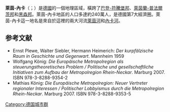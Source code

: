 {{Infobox settlement
|name              = 萊茵-內卡河都會區
|native_name       = <small>''Metropolregion Rhein-Neckar''</small>
|image_blank_emblem= Logo MRN.svg
|blank_emblem_size = 150px
|image_map         = Locator map Verband Region Rhein-Neckar in Germany.svg 
|mapsize           = 200px
|map_caption       = 萊茵-內卡河都會區在德國的位置
|image_dot_map     = 
|dot_mapsize       = 
|dot_map_captio    = 
|dot_x =    |dot_y = 
|image_map1        = 
|mapsize1          = 
|map_caption1      = 

|subdivision_type  = 國家
|subdivision_name  = {{flag|Germany}}
|subdivision_type1 = [[邦_(德國)|邦]]
|subdivision_name1 = {{flag|Hesse}}<br />{{flag|Baden-Württemberg}}<br />{{flag|Rhineland-Palatinate}}

----
<!-- Politics ----------------->
|government_footnotes   = 
|government_type        = Metropolregion Rhein-Neckar GmbH 
|established_title      = 
|established_date       = 

|subdivision_type3 = 最大城市
|subdivision_name3 = [[曼海姆|曼海姆]] <br />[[路德維希港|路德維希港]]<br />[[海德堡|海德堡]]
|population_metro  = 2,362,000
|area_metro_km2    = 5637
|area_metro_sq_mi  =
|population_total  =
|population_note   =
|population_as_of  = 
|population_footnotes = 
|population_density_metro_km2   = 419
|population_density_metro_sq_mi = 
<!-- General information  --------------->
|timezone          = [[Central_European_Time|CET]]
|utc_offset        = +1
|timezone_DST      = 
|utc_offset_DST    = 
|latd= |latm= |lats= |latNS=
|longd= |longm= |longs= |longEW=
|elevation_footnotes    = <!--for references: use <ref> </ref> tags-->
|elevation_max_m        =  
|elevation_max_ft       =
|elevation_min_m        = 
|elevation_min_ft       =

|blank_name_sec1  = 
|blank_info_sec1  = 
|blank1_name_sec1 = 
|blank1_info_sec1 = 
|website          = https://web.archive.org/web/20120415100105/http://www.m-r-n.com/en/home.html
}}
'''萊茵-內卡'''（{{Lang-de|Region Rhein-Neckar, Metropolregion Rhein-Neckar, Rhein-Neckar-Dreieck}}；{{lang-gsw|D' Region Ryy-Necker, Metropolregion Ryy-Necker}}）是[[德國|德國]]的一個地理區域，橫跨了[[巴登-符騰堡邦|巴登-符騰堡邦]]、[[萊茵蘭-普法爾茨邦|萊茵蘭-普法爾茨邦]]和[[黑森邦|黑森邦]]。萊茵-內卡地區的人口多達約240萬人，是德國第7大經濟圈。萊茵-內卡這一地名是來自於這裡的兩大河流[[萊茵河|萊茵河]]和[[內卡河|內卡河]]。
== 参考文献 ==
* Ernst Plewe, Walter Siebler, Hermann Heimerich: ''Der kurpfälzische Raum in Geschichte und Gegenwart''. Mannheim 1959
* Wolfgang König: ''Die Europäische Metropolregion als steuerungstheoretisches Problem / Politische und gesellschaftliche Initiativen zum Aufbau der Metropolregion Rhein-Neckar''. Marburg 2007. ISBN 978-3-8288-9354-2
* Mathias König: ''Die Europäische Metropolregion: Neuer Vertreter regionaler Interessen / Politischer Lobbyismus durch die Metropolregion Rhein-Neckar''. Marburg 2007. ISBN 978-3-8288-9353-5

{{青岛市的友好城市与友好合作城市}}
{{德國大都市區}}
[[Category:德国城市群|Category:德国城市群]]